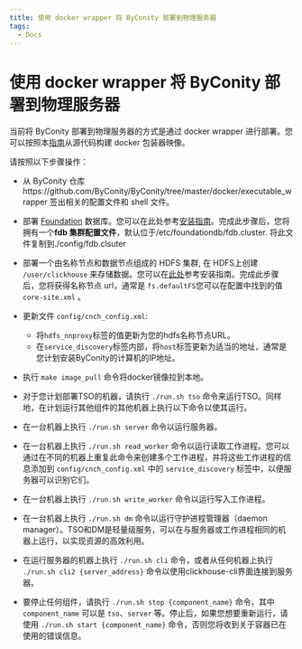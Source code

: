 ```yaml
---
title: 使用 docker wrapper 将 ByConity 部署到物理服务器
tags:
  - Docs
---
```


# 使用 docker wrapper 将 ByConity 部署到物理服务器

当前将 ByConity 部署到物理服务器的方式是通过 docker wrapper 进行部署。您可以按照本[指南](https://github.com/ByConity/ByConity/blob/master/docker/executable_wrapper/README.md)从源代码构建 docker 包装器映像。

请按照以下步骤操作：

- 从 ByConity 仓库https://github.com/ByConity/ByConity/tree/master/docker/executable_wrapper 签出相关的配置文件和 shell 文件。
- 部署 [Foundation](https://apple.github.io/foundationdb/) 数据库。您可以在此处参考[安装指南](./foundationdb-installation)。完成此步骤后，您将拥有一个**fdb 集群配置文件**，默认位于/etc/foundationdb/fdb.cluster. 将此文件复制到./config/fdb.clsuter
- 部署一个由名称节点和数据节点组成的 HDFS 集群, 在 HDFS上创建 `/user/clickhouse` 来存储数据。您可以在[此处](./hdfs-installation)参考安装指南。完成此步骤后，您将获得名称节点 url，通常是 `fs.defaultFS`您可以在配置中找到的值 `core-site.xml` 。

- 更新文件 `config/cnch_config.xml`: 
    - 将`hdfs_nnproxy`标签的值更新为您的hdfs名称节点URL。
    - 在`service_discovery`标签内部，将`host`标签更新为适当的地址，通常是您计划安装ByConity的计算机的IP地址。
- 执行 `make image_pull` 命令将docker镜像拉到本地。
- 对于您计划部署TSO的机器，请执行 `./run.sh tso` 命令来运行TSO。同样地，在计划运行其他组件的其他机器上执行以下命令以使其运行。
- 在一台机器上执行 `./run.sh server` 命令以运行服务器。
- 在一台机器上执行 `./run.sh read_worker` 命令以运行读取工作进程。您可以通过在不同的机器上重复此命令来创建多个工作进程，并将这些工作进程的信息添加到 `config/cnch_config.xml` 中的 `service_discovery` 标签中，以便服务器可以识别它们。
- 在一台机器上执行 `./run.sh write_worker` 命令以运行写入工作进程。
- 在一台机器上执行 `./run.sh dm` 命令以运行守护进程管理器（daemon manager）。TSO和DM是轻量级服务，可以在与服务器或工作进程相同的机器上运行，以实现资源的高效利用。
- 在运行服务器的机器上执行 `./run.sh cli` 命令，或者从任何机器上执行 `./run.sh cli2 {server_address}` 命令以使用clickhouse-cli界面连接到服务器。
- 要停止任何组件，请执行 `./run.sh stop {component_name}` 命令，其中 `component_name` 可以是 `tso`、`server` 等。停止后，如果您想要重新运行，请使用 `./run.sh start {component_name}` 命令，否则您将收到关于容器已在使用的错误信息。